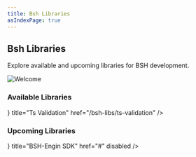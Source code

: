 ```yaml
---
title: Bsh Libraries
asIndexPage: true
---
```



## Bsh Libraries
Explore available and upcoming libraries for BSH development.

![Welcome](/images/raccoon-documentation.png)

### Available Libraries

<Cards>
    <Cards.Card icon={<TsIcon />} title="Ts Validation" href="/bsh-libs/ts-validation" />
</Cards>

### Upcoming Libraries

<Cards>
    <Cards.Card icon={<LogoIcon />} title="BSH-Engin SDK" href="#" disabled />
</Cards>
